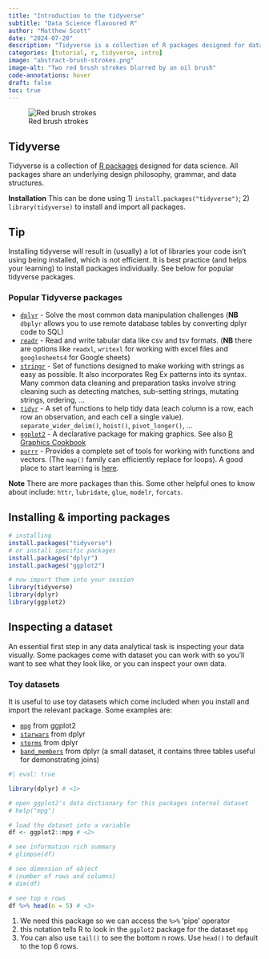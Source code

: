 ```yaml
---
title: "Introduction to the tidyverse"
subtitle: "Data Science flavoured R"
author: "Matthew Scott"
date: "2024-07-20"
description: "Tidyverse is a collection of R packages designed for data science"
categories: [tutorial, r, tidyverse, intro]
image: "abstract-brush-strokes.png"
image-alt: "Two red brush strokes blurred by an oil brush"
code-annotations: hover
draft: false
toc: true
---
```


![Red brush strokes](abstract-brush-strokes-wide.png){fig-alt="A picture I drew one time"}

## Tidyverse

Tidyverse is a collection of [R packages](https://www.tidyverse.org/packages/) designed for data science. All packages share an underlying design philosophy, grammar, and data structures.

**Installation** This can be done using  1) `install.packages("tidyverse")`; 2) `library(tidyverse)` to install and import all packages.

:::{.callout-tip appearance="simple" icon="true"}
## Tip 
Installing tidyverse will result in (usually) a lot of libraries your code isn't using being installed, which is not efficient. It is best practice (and helps your learning) to install packages individually. See below for popular tidyverse packages.
:::

### Popular Tidyverse packages

* [`dplyr`](https://dplyr.tidyverse.org/) - Solve the most common data manipulation challenges (**NB** `dbplyr` allows you to use remote database tables by converting dplyr code to SQL)
* [`readr`](https://readr.tidyverse.org/) - Read and write tabular data like csv and tsv formats. (**NB** there are options like `readxl`, `writexl` for working with excel files and `googlesheets4` for Google sheets)
* [`stringr`](https://stringr.tidyverse.org/) - Set of functions designed to make working with strings as easy as possible. It also incorporates Reg Ex patterns into its syntax. Many common data cleaning and preparation tasks involve string cleaning such as detecting matches, sub-setting strings, mutating strings, ordering, ...
* [`tidyr`](https://tidyr.tidyverse.org/) - A set of functions to help tidy data (each column is a row, each row an observation, and each cell a single value). `separate_wider_delim()`, `hoist()`, `pivot_longer()`, ...
* [`ggplot2`](https://ggplot2.tidyverse.org/) - A declarative package for making graphics. See also [R Graphics Cookbook](https://r-graphics.org/)
* [`purrr`](https://purrr.tidyverse.org/) - Provides a complete set of tools for working with functions and vectors. (The `map()` family can efficiently replace for loops). A good place to start learning is [here](https://r4ds.had.co.nz/iteration.html).

**Note** There are more packages than this. Some other helpful ones to know about include: `httr`, `lubridate`, `glue`, `modelr`, `forcats`.

## Installing & importing packages

```r
# installing
install.packages("tidyverse")
# or install specific packages
install.packages("dplyr")
install.packages("ggplot2")

# now import them into your session
library(tidyverse)
library(dplyr)
library(ggplot2)
```

## Inspecting a dataset

An essential first step in any data analytical task is inspecting your data visually. Some packages come with dataset you can work with so you'll want to see what they look like, or you can inspect your own data.

### Toy datasets

It is useful to use toy datasets which come included when you install and import the relevant package. Some examples are:

- [`mpg`](https://ggplot2.tidyverse.org/reference/mpg.html) from ggplot2
- [`starwars`](https://dplyr.tidyverse.org/reference/starwars.html) from dplyr
- [`storms`](https://dplyr.tidyverse.org/reference/storms.html) from dplyr
- [`band_members`](https://dplyr.tidyverse.org/reference/band_members.html) from dplyr (a small dataset, it contains three tables useful for demonstrating joins)

```r
#| eval: true

library(dplyr) # <1>

# open ggplot2's data dictionary for this packages internal dataset
# help("mpg")

# load the dataset into a variable
df <- ggplot2::mpg # <2>

# see information rich summary
# glimpse(df)

# see dimension of object 
# (number of rows and columns)
# dim(df)

# see top n rows
df %>% head(n = 5) # <3>
```
1. We need this package so we can access the `%>%` 'pipe' operator
2. this notation tells R to look in the `ggplot2` package for the dataset `mpg`
3. You can also use `tail()` to see the bottom n rows. Use `head()` to default to the top 6 rows.

